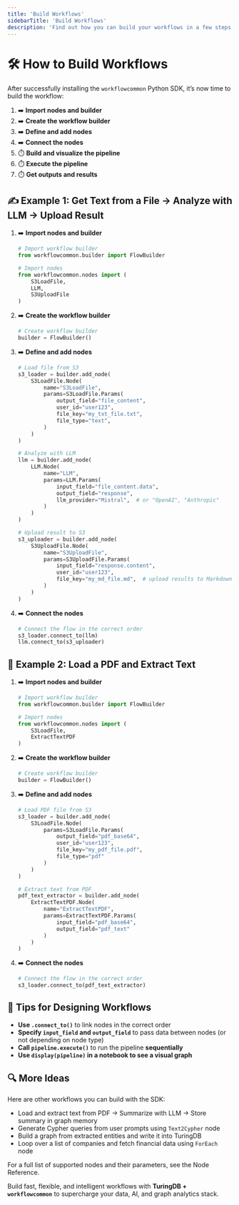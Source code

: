 ```yaml
---
title: 'Build Workflows'
sidebarTitle: 'Build Workflows'
description: 'Find out how you can build your workflows in a few steps'
---
```


# 🛠️ How to Build Workflows

After successfully installing the `workflowcommon` Python SDK, it’s now time to build the workflow:

1. ➡️ **Import nodes and builder**
2. ➡️ **Create the workflow builder**
3. ➡️ **Define and add nodes**
4. ➡️ **Connect the nodes**
5. ⏱️ **Build and visualize the pipeline**
6. ⏱️ **Execute the pipeline**
7. ⏱️ **Get outputs and results**


## ✍️ Example 1: Get Text from a File → Analyze with LLM → Upload Result

1. ➡️ **Import nodes and builder**
    
    ```python
    # Import workflow builder
    from workflowcommon.builder import FlowBuilder
    
    # Import nodes
    from workflowcommon.nodes import (
        S3LoadFile,
        LLM,
        S3UploadFile
    )
    ```
    
2. ➡️ **Create the workflow builder**
    
    ```python
    # Create workflow builder
    builder = FlowBuilder()
    ```
    
3. ➡️ **Define and add nodes**
    
    ```python
    # Load file from S3
    s3_loader = builder.add_node(
        S3LoadFile.Node(
            name="S3LoadFile",
            params=S3LoadFile.Params(
                output_field="file_content",
                user_id="user123",
                file_key="my_txt_file.txt",
                file_type="text",
            )
        )
    )
    
    # Analyze with LLM
    llm = builder.add_node(
        LLM.Node(
            name="LLM",
            params=LLM.Params(
                input_field="file_content.data",
                output_field="response",
                llm_provider="Mistral",  # or "OpenAI", "Anthropic"
            )
        )
    )
    
    # Upload result to S3
    s3_uploader = builder.add_node(
        S3UploadFile.Node(
            name="S3UploadFile",
            params=S3UploadFile.Params(
                input_field="response.content",
                user_id="user123",
                file_key="my_md_file.md",  # upload results to Markdown file
            )
        )
    )
    ```
    
4. ➡️ **Connect the nodes**
    
    ```python
    # Connect the flow in the correct order
    s3_loader.connect_to(llm)
    llm.connect_to(s3_uploader)
    ```
    

## 📄 Example 2: Load a PDF and Extract Text

1. ➡️ **Import nodes and builder**
    
    ```python
    # Import workflow builder
    from workflowcommon.builder import FlowBuilder
    
    # Import nodes
    from workflowcommon.nodes import (
        S3LoadFile,
        ExtractTextPDF
    )
    ```
    
2. ➡️ **Create the workflow builder**
    
    ```python
    # Create workflow builder
    builder = FlowBuilder()
    ```
    
3. ➡️ **Define and add nodes**
    
    ```python
    # Load PDF file from S3
    s3_loader = builder.add_node(
        S3LoadFile.Node(
            params=S3LoadFile.Params(
                output_field="pdf_base64",
                user_id="user123",
                file_key="my_pdf_file.pdf",
                file_type="pdf"
            )
        )
    )
    
    # Extract text from PDF
    pdf_text_extractor = builder.add_node(
        ExtractTextPDF.Node(
            name="ExtractTextPDF",
            params=ExtractTextPDF.Params(
                input_field="pdf_base64",
                output_field="pdf_text"
            )
        )
    )
    ```
    
4. ➡️ **Connect the nodes**
    
    ```python
    # Connect the flow in the correct order
    s3_loader.connect_to(pdf_text_extractor)
    ```

## 🧠 Tips for Designing Workflows

- **Use `.connect_to()`** to link nodes in the correct order
- **Specify `input_field` and `output_field`** to pass data between nodes (or not depending on node type)
- **Call `pipeline.execute()`** to run the pipeline **sequentially**
- **Use `display(pipeline)` in a notebook to see a visual graph**


## 🔍 More Ideas

Here are other workflows you can build with the SDK:

- Load and extract text from PDF → Summarize with LLM → Store summary in graph memory
- Generate Cypher queries from user prompts using `Text2Cypher` node
- Build a graph from extracted entities and write it into TuringDB
- Loop over a list of companies and fetch financial data using `ForEach` node

For a full list of supported nodes and their parameters, see the Node Reference.


Build fast, flexible, and intelligent workflows with **TuringDB + `workflowcommon`** to supercharge your data, AI, and graph analytics stack.